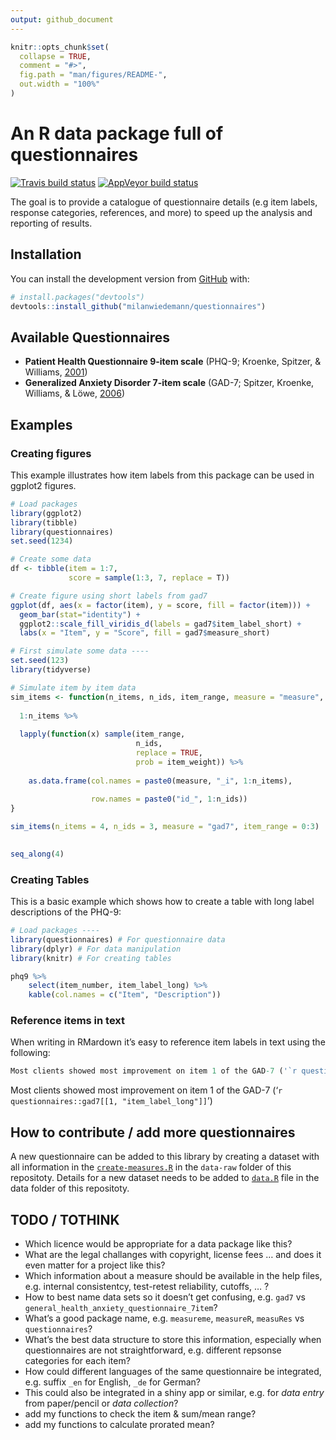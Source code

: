 ```yaml
---
output: github_document
---
```


<!-- README.md is generated from README.Rmd. Please edit that file -->

```r
knitr::opts_chunk$set(
  collapse = TRUE,
  comment = "#>",
  fig.path = "man/figures/README-",
  out.width = "100%"
)
```

# An R data package full of questionnaires

<!-- badges: start -->
[![Travis build status](https://travis-ci.com/milanwiedemann/questionnaires.svg?branch=master)](https://travis-ci.com/milanwiedemann/questionnaires)
[![AppVeyor build status](https://ci.appveyor.com/api/projects/status/github/milanwiedemann/questionnaires?branch=master&svg=true)](https://ci.appveyor.com/project/milanwiedemann/questionnaires)
<!-- badges: end -->

The goal is to provide a catalogue of questionnaire details (e.g item labels, response categories, references, and more) to speed up the analysis and reporting of results.

## Installation

You can install the development version from [GitHub](https://github.com/milanwiedemann/questionnaires) with:

``` r
# install.packages("devtools")
devtools::install_github("milanwiedemann/questionnaires")
```

## Available Questionnaires

- **Patient Health Questionnaire 9-item scale** (PHQ-9; Kroenke, Spitzer, & Williams, [2001](https://doi.org/10.1046/j.1525-1497.2001.016009606.x))
- **Generalized Anxiety Disorder 7-item scale** (GAD-7; Spitzer, Kroenke, Williams, & Löwe, [2006](https://doi.org/10.1001/archinte.166.10.1092))

## Examples

### Creating figures

This example illustrates how item labels from this package can be used in ggplot2 figures.

```r
# Load packages
library(ggplot2)
library(tibble)
library(questionnaires)
set.seed(1234)

# Create some data
df <- tibble(item = 1:7,
             score = sample(1:3, 7, replace = T))

# Create figure using short labels from gad7
ggplot(df, aes(x = factor(item), y = score, fill = factor(item))) +
  geom_bar(stat="identity") +
  ggplot2::scale_fill_viridis_d(labels = gad7$item_label_short) +
  labs(x = "Item", y = "Score", fill = gad7$measure_short)
```



```r
# First simulate some data ----
set.seed(123)
library(tidyverse)

# Simulate item by item data
sim_items <- function(n_items, n_ids, item_range, measure = "measure", item_weight = NULL, id_weight = NULL) {
    
  1:n_items %>%
        
  lapply(function(x) sample(item_range, 
                            n_ids, 
                            replace = TRUE,
                            prob = item_weight)) %>% 
        
    as.data.frame(col.names = paste0(measure, "_i", 1:n_items),
                  
                  row.names = paste0("id_", 1:n_ids))
}

sim_items(n_items = 4, n_ids = 3, measure = "gad7", item_range = 0:3)
    

seq_along(4)

```


### Creating Tables

This is a basic example which shows how to create a table with long label descriptions of the PHQ-9:

```r
# Load packages ----
library(questionnaires) # For questionnaire data
library(dplyr) # For data manipulation
library(knitr) # For creating tables

phq9 %>%
    select(item_number, item_label_long) %>% 
    kable(col.names = c("Item", "Description"))

```

### Reference items in text 

When writing in RMardown it's easy to reference item labels in text using the following:

```r
Most clients showed most improvement on item 1 of the GAD-7 ('`r questionnaires::gad7[[1, "item_label_long"]]`')
```

Most clients showed most improvement on item 1 of the GAD-7 ('`r questionnaires::gad7[[1, "item_label_long"]]`')

## How to contribute / add more questionnaires

A new questionnaire can be added to this library by creating a dataset with all information in the [`create-measures.R`](data-raw/create-measures.R) in the `data-raw` folder of this repositoty.
Details for a new dataset needs to be added to [`data.R`](R/data.R) file in the data folder of this repositoty.

## TODO / TOTHINK

- Which licence would be appropriate for a data package like this?
- What are the legal challanges with copyright, license fees ... and does it even matter for a project like this?
- Which information about a measure should be available in the help files, e.g. internal consistentcy, test-retest reliability, cutoffs, ... ?
- How to best name data sets so it doesn't get confusing, e.g. `gad7` vs `general_health_anxiety_questionnaire_7item`?
- What's a good package name, e.g. `measureme`, `measureR`, `measuRes` vs `questionnaires`?
- What's the best data structure to store this information, especially when questionnaires are not straightforward, e.g. different repsonse categories for each item?
- How could different languages of the same questionnaire be integrated, e.g. suffix `_en` for English, `_de` for German?
- This could also be integrated in a shiny app or similar, e.g. for *data entry* from paper/pencil or *data collection*?
- add my functions to check the item & sum/mean range?
- add my functions to calculate prorated mean?
